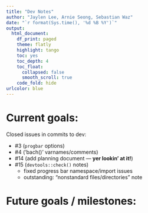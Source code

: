 ```yaml
---
title: "Dev Notes"
author: "Jaylen Lee, Arnie Seong, Sebastian Waz"
date: "`r format(Sys.time(), '%d %B %Y')`"
output: 
  html_document:
    df_print: paged
    theme: flatly
    highlight: tango
    toc: yes
    toc_depth: 4
    toc_float:
      collapsed: false
      smooth_scroll: true
    code_fold: hide
urlcolor: blue
---
```


# Current goals: 

Closed issues in commits to dev:

+ #3 (`progbar` options)
+ #4 ('bach()' varnames/comments)
+ #14 (add planning document --- __yer lookin' at it!__)
+ #15 (`devtools::check()` notes) 
    - fixed progress bar namespace/import issues
    - outstanding: "nonstandard files/directories" note






# Future goals / milestones:






